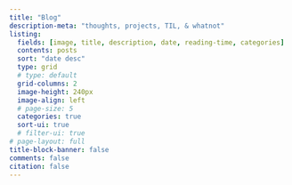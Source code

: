 ```yaml
---
title: "Blog" 
description-meta: "thoughts, projects, TIL, & whatnot"
listing:
  fields: [image, title, description, date, reading-time, categories]
  contents: posts
  sort: "date desc"
  type: grid
  # type: default
  grid-columns: 2
  image-height: 240px
  image-align: left
  # page-size: 5
  categories: true
  sort-ui: true
  # filter-ui: true
# page-layout: full
title-block-banner: false
comments: false
citation: false
---
```



